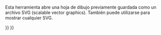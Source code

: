 <languages/>
{{Docnav
|
|[[Drawing_Landscape_A3|New A3 landscape drawing]]
|[[Drawing_Workbench|Drawing Workbench]]
|IconC=Workbench_Drawing.svg
|IconR=Drawing_Landscape_A3.png
}}

<div class="mw-translate-fuzzy">
{{GuiCommand/es|Name=Drawing Open SVG|Workbenches=[[Drawing Workbench/es|Dibujo]], Complete|MenuLocation=Dibujo → Abrir SVG...|Shortcut=none|SeeAlso=[[Drawing Save/es|Guardar dibujo]]}}
</div>

Esta herramienta abre una hoja de dibujo previamente guardada como un archivo SVG (scalable vector graphics). También puede utilizarse para mostrar cualquier SVG.

{{clear}}

{{Docnav
|
|[[Drawing_Landscape_A3|New A3 landscape drawing]]
|[[Drawing_Workbench|Drawing Workbench]]
|IconC=Workbench_Drawing.svg
|IconR=Drawing_Landscape_A3.png
}}

{{Drawing Tools navi{{#translation:}}}}
{{Userdocnavi{{#translation:}}}}